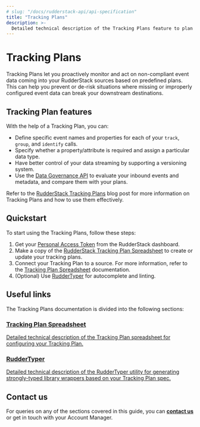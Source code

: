 ```yaml
---
# slug: "/docs/rudderstack-api/api-specification"
title: "Tracking Plans"
description: >-
  Detailed technical description of the Tracking Plans feature to plan and monitor your event data.
---
```


# Tracking Plans

Tracking Plans let you proactively monitor and act on non-compliant event data coming into your RudderStack sources based on predefined plans. This can help you prevent or de-risk situations where missing or improperly configured event data can break your downstream destinations.

## Tracking Plan features

With the help of a Tracking Plan, you can:

* Define specific event names and properties for each of your `track`, `group`, and `identify` calls.
* Specify whether a property/attribute is required and assign a particular data type.
* Have better control of your data streaming by supporting a versioning system.
* Use the [Data Governance API](https://rudderstack.com/docs/data-governance/rudderstack-data-governance-api/) to evaluate your inbound events and metadata, and compare them with your plans.

<div class="infoBlock">

Refer to the <a href="https://rudderstack.com/blog/dogfooding-at-rudderstack-tracking-plans-part-1/">RudderStack Tracking Plans</a> blog post for more information on Tracking Plans and how to use them effectively.
</div>

## Quickstart

To start using the Tracking Plans, follow these steps:

1. Get your [Personal Access Token](https://www.rudderstack.com/docs/transformations/api-access-token/) from the RudderStack dashboard.
2. Make a copy of the [RudderStack Tracking Plan Spreadsheet](https://docs.google.com/spreadsheets/d/1QnCY3dbzyz2InB68W3AGIJshsuY3Zu8WA3AfMMxIzAQ/edit#gid=1810167975) to create or update your tracking plans.
3. Connect your Tracking Plan to a source. For more information, refer to the [Tracking Plan Spreadsheet](https://www.rudderstack.com/docs/data-governance/tracking-plans/tracking-plan-spreadsheet/#linking-tracking-plan-to-a-source) documentation.
4. (Optional) Use [RudderTyper](https://www.rudderstack.com/docs/data-governance/ruddertyper/) for autocomplete and linting.

## Useful links

The Tracking Plans documentation is divided into the following sections:

<div class="pageRefWrapper">
    <a href="tracking-plan-spreadsheet/">
        <div class="pageRefBlock">
            <h3>Tracking Plan Spreadsheet</h3>
            <p>Detailed technical description of the Tracking Plan spreadsheet for configuring your Tracking Plan.</p>
        </div>
    </a>
    <a href="https://www.rudderstack.com/docs/data-governance/ruddertyper/">
        <div class="pageRefBlock">
            <h3>RudderTyper</h3>
            <p>Detailed technical description of the RudderTyper utility for generating strongly-typed library wrappers based on your Tracking Plan spec.</p>
        </div>
    </a>
</div>

## Contact us

For queries on any of the sections covered in this guide, you can [**contact us**](mailto:%20docs@rudderstack.com) or get in touch with your Account Manager.
